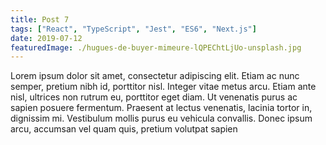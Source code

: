 ```yaml
---
title: Post 7
tags: ["React", "TypeScript", "Jest", "ES6", "Next.js"]
date: 2019-07-12
featuredImage: ./hugues-de-buyer-mimeure-lQPEChtLjUo-unsplash.jpg
---
```


Lorem ipsum dolor sit amet, consectetur adipiscing elit. Etiam ac nunc semper, pretium nibh id, porttitor nisl. Integer vitae metus arcu. Etiam ante nisl, ultrices non rutrum eu, porttitor eget diam. Ut venenatis purus ac sapien posuere fermentum. Praesent at lectus venenatis, lacinia tortor in, dignissim mi. Vestibulum mollis purus eu vehicula convallis. Donec ipsum arcu, accumsan vel quam quis, pretium volutpat sapien
